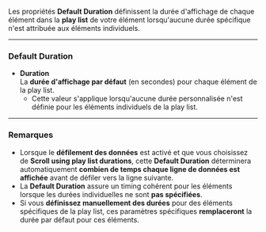 Les propriétés **Default Duration** définissent la durée d'affichage de chaque élément dans la **play list** de votre élément lorsqu'aucune durée spécifique n'est attribuée aux éléments individuels.

***

### Default Duration

* **Duration**\
  La **durée d'affichage par défaut** (en secondes) pour chaque élément de la play list.
  * Cette valeur s'applique lorsqu'aucune durée personnalisée n'est définie pour les éléments individuels de la play list.

***

### Remarques

* Lorsque le **défilement des données** est activé et que vous choisissez de **Scroll using play list durations**, cette **Default Duration** déterminera automatiquement **combien de temps chaque ligne de données est affichée** avant de défiler vers la ligne suivante.
* La **Default Duration** assure un timing cohérent pour les éléments lorsque les durées individuelles ne sont **pas spécifiées**.
* Si vous **définissez manuellement des durées** pour des éléments spécifiques de la play list, ces paramètres spécifiques **remplaceront** la durée par défaut pour ces éléments.
